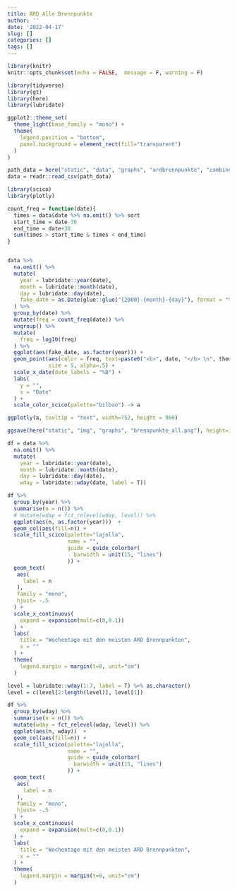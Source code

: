 ```yaml
---
title: ARD Alle Brennpunkte
author: ''
date: '2022-04-17'
slug: []
categories: []
tags: []
---
```


```r
library(knitr)
knitr::opts_chunk$set(echo = FALSE,  message = F, warning = F)
```

```r
library(tidyverse)
library(gt)
library(here)
library(lubridate)

ggplot2::theme_set(
  theme_light(base_family = "mono") +
  theme(
    legend.position = "bottom",
    panel.background = element_rect(fill="transparent")
  )
)
```

```r
path_data = here("static", "data", "graphs", "ardbrennpunkte", "combined.csv")
data = readr::read_csv(path_data)
```


```r
library(scico)
library(plotly)

count_freq = function(date){
  times = data$date %>% na.omit() %>% sort
  start_time = date-30
  end_time = date+30
  sum(times > start_time & times < end_time)
}


data %>%
  na.omit() %>%
  mutate(
    year = lubridate::year(date),
    month = lubridate::month(date),
    day = lubridate::day(date),
    fake_date = as.Date(glue::glue("{2000}-{month}-{day}"), format = "%Y-%m-%d")
  ) %>%
  group_by(date) %>%
  mutate(freq = count_freq(date)) %>%
  ungroup() %>% 
  mutate(
    freq = log10(freq)
  ) %>%  
  ggplot(aes(fake_date, as.factor(year))) +
  geom_point(aes(color = freq, text=paste0("<b>", date, "</b> \n", thema)), show.legend = F,
             size = 5, alpha=.5) +
  scale_x_date(date_labels = "%B") +
  labs(
    y = "",
    x = "Date"
  ) +
  scale_color_scico(palette="bilbao") -> a

ggplotly(a, tooltip = "text", width=752, height = 900)

ggsave(here("static", "img", "graphs", "brennpunkte_all.png"), height=16, width=10)

```


<!-- ![](/img/graphs/brennpunkte_all.png) -->



```r

df = data %>%
  na.omit() %>%
  mutate(
    year = lubridate::year(date),
    month = lubridate::month(date),
    day = lubridate::day(date),
    wday = lubridate::wday(date, label = T))

```

```r
df %>%
  group_by(year) %>%
  summarise(n = n()) %>% 
  # mutate(wday = fct_relevel(wday, level)) %>% 
  ggplot(aes(n, as.factor(year)))  +
  geom_col(aes(fill=n)) +
  scale_fill_scico(palette="lajolla",
                   name = "",
                   guide = guide_colorbar(
                     barwidth = unit(15, "lines")
                   )) +
  geom_text(
   aes(
     label = n
   ),
   family = "mono",
   hjust= -.5
  ) +
  scale_x_continuous(
    expand = expansion(mult=c(0,0.1))
  ) +
  labs(
    title = "Wochentage mit den meisten ARD Brennpunkten",
    x = ""
  ) +
  theme(
    legend.margin = margin(t=0, unit="cm")
  )


```



```r
level = lubridate::wday(1:7, label = T) %>% as.character()
level = c(level[2:length(level)], level[1])

df %>%
  group_by(wday) %>%
  summarise(n = n()) %>% 
  mutate(wday = fct_relevel(wday, level)) %>% 
  ggplot(aes(n, wday))  +
  geom_col(aes(fill=n)) +
  scale_fill_scico(palette="lajolla",
                   name = "",
                   guide = guide_colorbar(
                     barwidth = unit(15, "lines")
                   )) +
  geom_text(
   aes(
     label = n
   ),
   family = "mono",
   hjust= -.5
  ) +
  scale_x_continuous(
    expand = expansion(mult=c(0,0.1))
  ) +
  labs(
    title = "Wochentage mit den meisten ARD Brennpunkten",
    x = ""
  ) +
  theme(
    legend.margin = margin(t=0, unit="cm")
  )

```





